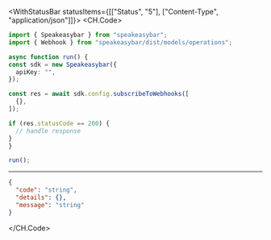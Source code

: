 

<WithStatusBar statusItems={[["Status", "5"], ["Content-Type", "application/json"]]}>
  <CH.Code>
  ```typescript SubscribeToWebhooks.ts
  import { Speakeasybar } from "speakeasybar";
import { Webhook } from "speakeasybar/dist/models/operations";

async function run() {
  const sdk = new Speakeasybar({
    apiKey: "",
  });

  const res = await sdk.config.subscribeToWebhooks([
    {},
  ]);

  if (res.statusCode == 200) {
    // handle response
  }
}

run();
  ```
  ---

  ```json Example Response
  {
    "code": "string",
    "details": {},
    "message": "string"
  }
  ```
  </CH.Code>
</WithStatusBar>
